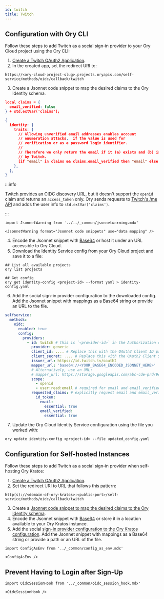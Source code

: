 ```yaml
---
id: twitch
title: Twitch
---
```


## Configuration with Ory CLI

Follow these steps to add Twitch as a social sign-in provider to your Ory Cloud project using the Ory CLI:

1. [Create a Twitch OAuth2 Application](https://dev.twitch.tv/docs/authentication#registration).
2. In the created app, set the redirect URI to:

  ```shell
  https://<ory-cloud-project-slug>.projects.oryapis.com/self-service/methods/oidc/callback/twitch
  ```

<a name="mapping"></a>

3. Create a Jsonnet code snippet to map the desired claims to the Ory Identity schema.

  ```json
  local claims = {
    email_verified: false
  } + std.extVar('claims');

  {
    identity: {
      traits: {
        // Allowing unverified email addresses enables account
        // enumeration attacks,  if the value is used for
        // verification or as a password login identifier.
        //
        // Therefore we only return the email if it (a) exists and (b) is marked verified
        // by Twitch.
        [if "email" in claims && claims.email_verified then "email" else null]: claims.email,
      },
    },
  }
  ```

  :::info

  [Twitch provides an OIDC discovery URL](https://accounts.Twitch.com/.well-known/openid-configuration), but it doesn't support the
  `openid` claim and returns an `access_token` only. Ory sends requests to
  [Twitch's /me API](https://developer.Twitch.com/documentation/web-api/reference/#/operations/get-current-users-profile) and adds
  the user info to `std.extVar('claims')`.

  :::

```mdx-code-block
import JsonnetWarning from '../../_common/jsonnetwarning.mdx'

<JsonnetWarning format="Jsonnet code snippets" use="data mapping" />
```

4. Encode the Jsonnet snippet with [Base64](https://www.base64encode.org/) or host it under an URL accessible to Ory Cloud.
5. Download the Identity Service config from your Ory Cloud project and save it to a file:

  ```shell
  ## List all available projects
  ory list projects

  ## Get config
  ory get identity-config <project-id> --format yaml > identity-config.yaml
  ```

<a name="config"></a>

6. Add the social sign-in provider configuration to the downloaded config. Add the Jsonnet snippet with mappings as a Base64
string or provide an URL to the file.

  ```yaml
  selfservice:
    methods:
      oidc:
        enabled: true
        config:
          providers:
            - id: twitch # this is `<provider-id>` in the Authorization callback URL. DO NOT CHANGE IT ONCE SET!
              provider: generic
              client_id: .... # Replace this with the OAuth2 Client ID provided by Twitch
              client_secret: .... # Replace this with the OAuth2 Client Secret provided by Twitch
              issuer_url: https://id.twitch.tv/oauth2
              mapper_url: 'base64://<YOUR_BASE64_ENCODED_JSONNET_HERE>'
              # Alternatively, use an URL:
              # mapper_url: https://storage.googleapis.com/abc-cde-prd/9cac9717f007808bf17f22ce7f4295c739604b183f05ac4afb4
              scope:
                - openid
                - user:read:email # required for email and email_verified claims in the near future
              requested_claims: # explicitly request email and email_verified claims because twitch doesn't add them by default
                id_token:
                  email:
                    essential: true
                  email_verified:
                    essential: true
  ```

7. Update the Ory Cloud Identity Service configuration using the file you worked with:

  ```shell
  ory update identity-config <project-id> --file updated_config.yaml
  ```

## Configuration for Self-hosted Instances

Follow these steps to add Twitch as a social sign-in provider when self-hosting Ory Kratos:

1. [Create a Twitch OAuth2 Application](https://dev.twitch.tv/docs/authentication#registration).
2. Set the redirect URI to URL that follows this pattern:

  ```shell
  http(s)://<domain-of-ory-kratos>:<public-port>/self-service/methods/oidc/callback/twitch
  ```

3. Create a [Jsonnet code snippet to map the desired claims to the Ory Identity schema](#mapping).
4. Encode the Jsonnet snippet with [Base64](https://www.base64encode.org/) or store it in a location available to your Ory Kratos
   instance.
5. Add the social [sign-in provider configuration to the Ory Kratos configuration](#config). Add the Jsonnet snippet with mappings
   as a Base64 string or provide a path or an URL of the file.

```mdx-code-block
import ConfigAsEnv from '../_common/config_as_env.mdx'

<ConfigAsEnv />
```

## Prevent Having to Login after Sign-Up

```mdx-code-block
import OidcSessionHook from '../_common/oidc_session_hook.mdx'

<OidcSessionHook />
```

